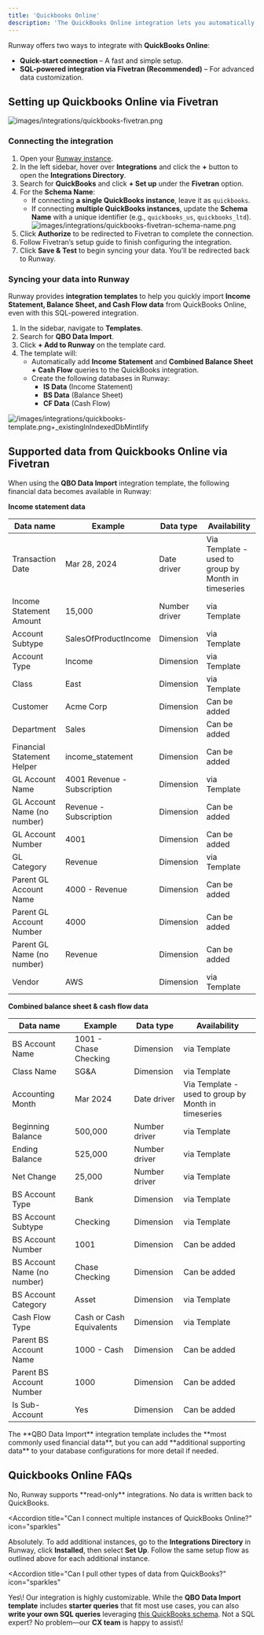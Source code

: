 ```yaml
---
title: 'Quickbooks Online'
description: 'The QuickBooks Online integration lets you automatically sync your financial data with Runway, eliminating manual data entry and ensuring your actuals stay up to date. With this connection, your financial models always reflect the latest numbers from QuickBooks.'
---
```


Runway offers two ways to integrate with **QuickBooks Online**:

- **Quick-start connection** – A fast and simple setup.
- **SQL-powered integration via Fivetran (Recommended)** – For advanced data customization.

## Setting up Quickbooks Online via Fivetran

![images/integrations/quickbooks-fivetran.png](/images/integrations/quickbooks-fivetran.png)

### Connecting the integration

1. Open your [Runway instance](https://app.runway.com/).
2. In the left sidebar, hover over **Integrations** and click the **\+** button to open the **Integrations Directory**.
3. Search for **QuickBooks** and click **\+ Set up** under the **Fivetran** option.
4. For the **Schema Name**:
   - If connecting **a single QuickBooks instance**, leave it as `quickbooks`.
   - If connecting **multiple QuickBooks instances**, update the **Schema Name** with a unique identifier (e.g., `quickbooks_us`, `quickbooks_ltd`). ![images/integrations/quickbooks-fivetran-schema-name.png](/images/integrations/quickbooks-fivetran-schema-name.png)
5. Click **Authorize** to be redirected to Fivetran to complete the connection.
6. Follow Fivetran’s setup guide to finish configuring the integration.
7. Click **Save & Test** to begin syncing your data. You’ll be redirected back to Runway.

### Syncing your data into Runway

Runway provides **integration templates** to help you quickly import **Income Statement, Balance Sheet, and Cash Flow data** from QuickBooks Online, even with this SQL-powered integration.

1. In the sidebar, navigate to **Templates**.
2. Search for **QBO Data Import**.
3. Click **\+ Add to Runway** on the template card.
4. The template will:
   - Automatically add **Income Statement** and **Combined Balance Sheet \+ Cash Flow** queries to the QuickBooks integration.
   - Create the following databases in Runway:
     - **IS Data** (Income Statement)
     - **BS Data** (Balance Sheet)
     - **CF Data** (Cash Flow)

![/images/integrations/quickbooks-template.png+_existingInIndexedDbMintlify](/images/integrations/quickbooks-template.png)

## Supported data from Quickbooks Online via Fivetran

When using the **QBO Data Import** integration template, the following financial data becomes available in Runway:

**Income statement data**

| Data name                   | Example                     | Data type     | Availability                                        |
| --------------------------- | --------------------------- | ------------- | --------------------------------------------------- |
| Transaction Date            | Mar 28, 2024                | Date driver   | Via Template - used to group by Month in timeseries |
| Income Statement Amount     | 15,000                      | Number driver | via Template                                        |
| Account Subtype             | SalesOfProductIncome        | Dimension     | via Template                                        |
| Account Type                | Income                      | Dimension     | via Template                                        |
| Class                       | East                        | Dimension     | via Template                                        |
| Customer                    | Acme Corp                   | Dimension     | Can be added                                        |
| Department                  | Sales                       | Dimension     | Can be added                                        |
| Financial Statement Helper  | income_statement            | Dimension     | Can be added                                        |
| GL Account Name             | 4001 Revenue - Subscription | Dimension     | via Template                                        |
| GL Account Name (no number) | Revenue - Subscription      | Dimension     | Can be added                                        |
| GL Account Number           | 4001                        | Dimension     | Can be added                                        |
| GL Category                 | Revenue                     | Dimension     | via Template                                        |
| Parent GL Account Name      | 4000 - Revenue              | Dimension     | Can be added                                        |
| Parent GL Account Number    | 4000                        | Dimension     | Can be added                                        |
| Parent GL Name (no number)  | Revenue                     | Dimension     | Can be added                                        |
| Vendor                      | AWS                         | Dimension     | via Template                                        |

**Combined balance sheet & cash flow data**

| Data name                   | Example                  | Data type     | Availability                                        |
| --------------------------- | ------------------------ | ------------- | --------------------------------------------------- |
| BS Account Name             | 1001 - Chase Checking    | Dimension     | via Template                                        |
| Class Name                  | SG&A                     | Dimension     | via Template                                        |
| Accounting Month            | Mar 2024                 | Date driver   | Via Template - used to group by Month in timeseries |
| Beginning Balance           | 500,000                  | Number driver | via Template                                        |
| Ending Balance              | 525,000                  | Number driver | via Template                                        |
| Net Change                  | 25,000                   | Number driver | via Template                                        |
| BS Account Type             | Bank                     | Dimension     | via Template                                        |
| BS Account Subtype          | Checking                 | Dimension     | via Template                                        |
| BS Account Number           | 1001                     | Dimension     | Can be added                                        |
| BS Account Name (no number) | Chase Checking           | Dimension     | Can be added                                        |
| BS Account Category         | Asset                    | Dimension     | via Template                                        |
| Cash Flow Type              | Cash or Cash Equivalents | Dimension     | via Template                                        |
| Parent BS Account Name      | 1000 - Cash              | Dimension     | Can be added                                        |
| Parent BS Account Number    | 1000                     | Dimension     | Can be added                                        |
| Is Sub-Account              | Yes                      | Dimension     | Can be added                                        |

<Check>
  The **QBO Data Import** integration template includes the **most commonly used
  financial data**, but you can add **additional supporting data** to your
  database configurations for more detail if needed.
</Check>

## Quickbooks Online FAQs

<Accordion title="Does Runway write data back to QuickBooks?" icon="sparkles">
  No, Runway supports **read-only** integrations. No data is written back to
  QuickBooks.
</Accordion>

<Accordion
  title="Can I connect multiple instances of QuickBooks Online?"
  icon="sparkles"
>
  Absolutely. To add additional instances, go to the **Integrations Directory**
  in Runway, click **Installed**, then select **Set Up**. Follow the same setup
  flow as outlined above for each additional instance.
</Accordion>

<Accordion
  title="Can I pull other types of data from QuickBooks?"
  icon="sparkles"
>
  Yes\\! Our integration is highly customizable. While the **QBO Data Import
  template** includes **starter queries** that fit most use cases, you can also
  **write your own SQL queries** leveraging [this QuickBooks
  schema](https://fivetran.com/docs/applications/quickbooks#schemainformation).
  Not a SQL expert? No problem—our **CX team** is happy to assist\\!
</Accordion>
